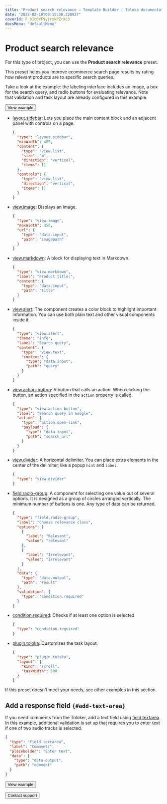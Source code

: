 ```yaml
---
title: "Product search relevance — Template Builder | Toloka documentation"
date: "2023-02-10T09:15:30.328927"
coverId: F_bIcOYF9yjrxkPZrXc3
docsMenu: "defaultMenu"
---
```



# Product search relevance

For this type of project, you can use the **Product search relevance** preset.

This preset helps you improve ecommerce search page results by rating how relevant products are to specific search queries.

Take a look at the example: the labeling interface includes an image, a box for the search query, and radio buttons for evaluating relevance. Note that validation and task layout are already configured in this example.

<Button themeColor="light" view="default" size="l" type="link" url="https://ya.cc/t/UdToWZS43ttCyi">View example</Button>

<Cut title="Components used in the example">

- [layout.sidebar](/docs/template-builder/reference/layout.sidebar): Lets you place the main content block and an adjacent panel with controls on a page.

  <Cut title="Show code">

  ```json
  {
    "type": "layout.sidebar",
    "minWidth": 400,
    "content": {
      "type": "view.list",
      "size": "m",
      "direction": "vertical",
      "items": []
    },
    "controls": {
      "type": "view.list",
      "direction": "vertical",
      "items": []
    }
  }
  ```

  </Cut>

- [view.image](/docs/template-builder/reference/view.image): Displays an image.

  <Cut title="Show code">

  ```json
  {
    "type": "view.image",
    "maxWidth": 350,
    "url": {
      "type": "data.input",
      "path": "imagepath"
    }
  }
  ```

  </Cut>

- [view.markdown](/docs/template-builder/reference/view.markdown): A block for displaying text in Markdown.

  <Cut title="Show code">

  ```json
  {
    "type": "view.markdown",
    "label": "Product title:",
    "content": {
      "type": "data.input",
      "path": "title"
    }
  }
  ```

  </Cut>

- [view.alert](/docs/template-builder/reference/view.alert): The component creates a color block to highlight important information. You can use both plain text and other visual components inside it.

  <Cut title="Show code">

  ```json
  {
    "type": "view.alert",
    "theme": "info",
    "label": "Search query",
    "content": {
      "type": "view.text",
      "content": {
        "type": "data.input",
        "path": "query"
      }
    }
  }
  ```

  </Cut>

- [view.action-button](/docs/template-builder/reference/view.action-button): A button that calls an action. When clicking the button, an action specified in the `action` property is called.

  <Cut title="Show code">

  ```json
  {
    "type": "view.action-button",
    "label": "Search query in Google",
    "action": {
      "type": "action.open-link",
      "payload": {
        "type": "data.input",
        "path": "search_url"
      }
    }
  }
  ```

  </Cut>

- [view.divider](/docs/template-builder/reference/view.divider): A horizontal delimiter. You can place extra elements in the center of the delimiter, like a popup `hint` and `label`.

  <Cut title="Show code">

  ```json
  {
    "type": "view.divider"
  }
  ```

  </Cut>

- [field.radio-group](/docs/template-builder/reference/field.radio-group): A component for selecting one value out of several options. It is designed as a group of circles arranged vertically. The minimum number of buttons is one. Any type of data can be returned.

  <Cut title="Show code">

  ```json
  {
    "type": "field.radio-group",
    "label": "Choose relevance class",
    "options": [
      {
        "label": "Relevant",
        "value": "relevant"
      },
      {
        "label": "Irrelevant",
        "value": "irrelevant"
      }
    ],
    "data": {
      "type": "data.output",
      "path": "result"
    },
    "validation": {
      "type": "condition.required"
    }
  }
  ```

  </Cut>

- [condition.required](/docs/template-builder/reference/condition.required): Checks if at least one option is selected.

  <Cut title="Show code">

  ```json
  {
    "type": "condition.required"
  }
  ```

  </Cut>

- [plugin.toloka](/docs/template-builder/reference/plugin.toloka): Customizes the task layout.

  <Cut title="Show code">

  ```json
  {
    "type": "plugin.toloka",
    "layout": {
      "kind": "scroll",
      "taskWidth": 600
    }
  }
  ```

  </Cut>

</Cut>

<TolokaTbSourceAddMedia/>

If this preset doesn't meet your needs, see other examples in this section.

## Add a response field `{#add-text-area}`

If you need comments from the Toloker, add a text field using [field.textarea](/docs/template-builder/reference/field.textarea). In this example, additional validation is set up that requires you to enter text if one of two audio tracks is selected.

<Cut title="Show code">

  ```json
  {
    "type": "field.textarea",
    "label": "Comments",
    "placeholder": "Enter text",
    "data": {
      "type": "data.output",
      "path": "comment"
    }
  }
  ```

</Cut>

<Button themeColor="light" view="default" size="l" type="link" url="https://ya.cc/t/P1WbTTcV3ttCzs">View example</Button>

<p></p>

<Button themeColor="light" view="default" size="l" type="link" url="/docs/guide/troubleshooting/support?form-source=template-builder-templates-product-search-relevance">Contact support</Button>
